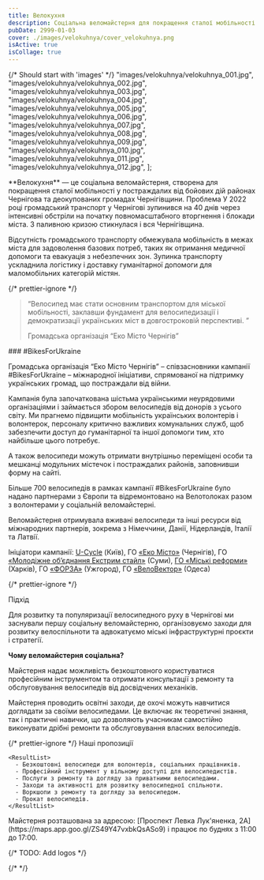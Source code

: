 ```yaml
---
title: Велокухня
description: Соціальна веломайстерня для покращення сталої мобільності у постраждалих від бойових дій та деокупованих громадах.
pubDate: 2999-01-03
cover: ./images/velokuhnya/cover_velokuhnya.png
isActive: true
isCollage: true
---
```



{/* Should start with 'images' */}
"images/velokuhnya/velokuhnya_001.jpg",
"images/velokuhnya/velokuhnya_002.jpg",
"images/velokuhnya/velokuhnya_003.jpg",
"images/velokuhnya/velokuhnya_004.jpg",
"images/velokuhnya/velokuhnya_005.jpg",
"images/velokuhnya/velokuhnya_006.jpg",
"images/velokuhnya/velokuhnya_007.jpg",
"images/velokuhnya/velokuhnya_008.jpg",
"images/velokuhnya/velokuhnya_009.jpg",
"images/velokuhnya/velokuhnya_010.jpg",
"images/velokuhnya/velokuhnya_011.jpg",
"images/velokuhnya/velokuhnya_012.jpg",
];

<TextContent>
  **Велокухня** — це соціальна веломайстерня, створена для покращення сталої
  мобільності у постраждалих від бойових дій районах Чернігова та деокупованих
  громадах Чернігівщини.
</TextContent>

<TextContent>
  <Badge>Проблема</Badge>
  У 2022 році громадський транспорт у Чернігові зупинився на 40 днів через інтенсивні обстріли на початку повномасштабного вторгнення і блокади міста. З паливною кризою стикнулася і вся Чернігівщина.

Відсутність громадського транспорту обмежувала мобільність в межах міста для задоволення базових потреб, таких як отримання медичної допомоги та евакуація з небезпечних зон​. Зупинка транспорту ускладнила логістику і доставку гуманітарної допомоги для маломобільних категорій містян.

</TextContent>

{/* prettier-ignore */}
<Blockquote>

<span>“</span>Велосипед має стати основним транспортом для міської мобільності,
заклавши фундамент для велосипедизації і демократизації українських міст в
довгостроковій перспективі.
<span>”</span>

  <BlockquoteFooter>
  Громадська організація “Еко Місто Чернігів”
</BlockquoteFooter>
</Blockquote>

<TextContent>
### #BikesForUkraine

Громадська організація “Еко Місто Чернігів” – співзасновники кампанії #BikesForUkraine – міжнародної ініціативи, спрямованої на підтримку українських громад, що постраждали від війни.

Кампанія була започаткована шістьма українськими неурядовими організаціями і займається збором велосипедів від донорів з усього світу. Ми прагнемо підвищити мобільність українських волонтерів і волонтерок, персоналу критично важливих комунальних служб, щоб забезпечити доступ до гуманітарної та іншої допомоги тим, хто найбільше цього потребує.

А також велосипеди можуть отримати внутрішньо переміщені особи та мешканці модульних містечок і постраждалих районів, заповнивши форму на сайті.

Більше 700 велосипедів в рамках кампанії #BikesForUkraine було надано партнерами з Європи та відремонтовано на Велотолоках разом з волонтерами у соціальній веломайстерні.

Веломайстерня отримувала вживані велосипеди та інші ресурси від міжнародних партнерів, зокрема з Німеччини, Данії, Нідерландів, Італії та Латвії.

Ініціатори кампанії: [U-Cycle](https://u-cycle.org.ua) (Київ), ГО [«Еко Місто»](https://www.facebook.com/eco.cn.ua/) (Чернігів), ГО [«Молодіжне об’єднання Екстрим стайл»](https://www.facebook.com/sumyextremestyle) (Суми), [ГО «Міські реформи»](https://www.facebook.com/urbanreform.ua) (Харків), ГО [«ФОРЗА»](https://www.facebook.com/ngoforza) (Ужгород), ГО [«ВелоВектор»](https://www.facebook.com/velovector.org) (Одеса)

</TextContent>

{/* prettier-ignore */}
<TextContent>

  <ImageGrid>
    <Full src={bikesForUkraine} orientation="portrait"/>
  </ImageGrid>
</TextContent>

<TextContent>
  <Badge>Підхід</Badge>

Для розвитку та популяризації велосипедного руху в Чернігові ми заснували першу соціальну веломайстерню, організовуємо заходи для розвитку велоспільноти та адвокатуємо міські інфраструктурні проєкти і стратегії.

**Чому веломайстерня соціальна?**

Майстерня надає можливість безкоштовного користуватися професійним інструментом та отримати консультації з ремонту та обслуговування велосипедів від досвідчених механіків.

Майстерня проводить освітні заходи, де охочі можуть навчитися доглядати за своїми велосипедами. Це включає як теоретичні знання, так і практичні навички, що дозволяють учасникам самостійно виконувати дрібні ремонти та обслуговування власних велосипедів​.

</TextContent>

{/* prettier-ignore */}
  <TextContent>
    <Badge>Наші пропозиції</Badge>

    <ResultList>
      - Безкоштовні велосипеди для волонтерів, соціальних працівників.
      - Професійний інструмент у вільному доступі для велосипедистів.
      - Послуги з ремонту та догляду за приватними велосипедами.
      - Заходи та активності для розвитку велосипедної спільноти.
      - Воркшопи з ремонту та догляду за велосипедом.
      - Прокат велосипедів.
    </ResultList>

  </TextContent>

<TextContent>
  Майстерня розташована за адресою: [Проспект Левка Лук'яненка,
  2А](https://maps.app.goo.gl/ZS49Y47vxbkQsASo9) і працює по буднях з 11:00 до
  17:00.
</TextContent>

{/* TODO: Add logos */}

  <Logos>
    <Icon name="donors-eed" />
    {/* <Icon name="partners-politehnika-original" /> */}
    <Icon name="donors-usaid" />
    <Icon name="partners-chernigiv-city-council" />

  </Logos>

<MultiSlideGallery imagePaths={velokuhnyaImages} />
